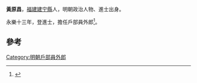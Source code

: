 '''黃原昌'''，[[福建|福建]][[建宁縣|建宁縣]]人，明朝政治人物、進士出身。

永樂十三年，登進士，擔任戶部員外郎<ref>{{cite news|title=福建三明市志-第一节　历代进士(已知)名表|author=福建省地方志编纂委员会|url=http://www.fjsq.gov.cn/showtext.asp?ToBook=3147&index=3580|accessdate=2013-08-31|newspaper=福建省地方志编纂委员会|archive-url=https://web.archive.org/web/20131002173013/http://www.fjsq.gov.cn/showtext.asp?ToBook=3147&index=3580|archive-date=2013-10-02|dead-url=yes}}</ref>。

==參考==
{{reflist}}
{{明朝人物小作品}}
{{永樂十三年乙未科殿試金榜}}
[[Category:明朝戶部員外郎|Category:明朝戶部員外郎]]